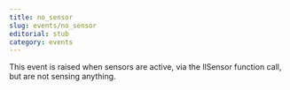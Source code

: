 ```yaml
---
title: no_sensor
slug: events/no_sensor
editorial: stub
category: events
---
```


<LSLEvent name="no_sensor"/>

This event is raised when sensors are active, via the llSensor function call, but are not sensing anything.
